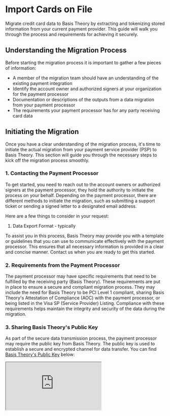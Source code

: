 # Import Cards on File

Migrate credit card data to Basis Theory by extracting and tokenizing stored information from your current payment provider. This guide will walk you through the process and requirements for achieving it securely.

## Understanding the Migration Process
Before starting the migration process it is important to gather a few pieces of information:

- A member of the migration team should have an understanding of the existing payment integration
- Identify the account owner and authorized signers at your organization for the payment processor
- Documentation or descriptions of the outputs from a data migration from your payment processor
- The requirements your payment processor has for any party receiving card data

## Initiating the Migration
Once you have a clear understanding of the migration process, it's time to initiate the actual migration from your payment service provider (PSP) to Basis Theory. This section will guide you through the necessary steps to kick off the migration process smoothly.

### 1. Contacting the Payment Processor

To get started, you need to reach out to the account owners or authorized signers at the payment processor, they hold the authority to initiate the process on your behalf. Depending on the payment processor, there are different methods to initiate the migration, such as submitting a support ticket or sending a signed letter to a designated email address.

Here are a few things to consider in your request:

1. Data Export Format - typically

To assist you in this process, Basis Theory may provide you with a template or guidelines that you can use to communicate effectively with the payment processor. This ensures that all necessary information is provided in a clear and concise manner. Contact us when you are ready to get this started.

### 2. Requirements from the Payment Processor

The payment processor may have specific requirements that need to be fulfilled by the receiving party (Basis Theory). These requirements are put in place to ensure a secure and compliant migration process. They may include the need for Basis Theory to be PCI Level 1 compliant, sharing Basis Theory's Attestation of Compliance (AOC) with the payment processor, or being listed in the Visa SP (Service Provider) Listing. Compliance with these requirements helps maintain the integrity and security of the data during the migration.

### 3. Sharing Basis Theory's Public Key

As part of the secure data transmission process, the payment processor may require the public key from Basis Theory. The public key is used to establish a secure and encrypted channel for data transfer. You can find [Basis Theory's Public Key](https://cdn.basistheory.com/pgp/bt.public.gpg.txt) below:

<iframe src="https://cdn.basistheory.com/pgp/bt.public.gpg.txt" style={{ width: '100%', height: '250px' }} />

## Data Export and Transmission
Once the migration process has been initiated, the next crucial step is the export and transmission of the data from your current payment service provider (PSP) to Basis Theory.

- Data Export Format: Typically, payment processors provide the exported data in common formats such as `CSV` or `JSON`. When you communicate with your payment processor, they may share the file headers, which provide valuable information about the structure and content of the exported data. Understanding the data export format and file headers is crucial for effectively processing the data during the migration.
- Processor Documentation: Some payment processors may publicly document the data export format and provide guidelines or resources to help you understand the exported data structure. This documentation can be immensely valuable in ensuring a smooth transition. If such documentation is available, make sure to review it thoroughly to gain insights into the data you will be receiving.
- Data Transmission Standards: The payment processor will have specific data transmission standards that you need to adhere to. The most common standard is Secure File Transfer Protocol (SFTP), which provides a secure and encrypted channel for transmitting data. However, some processors may also support other standards like Secure Copy Protocol (SCP) or FTP over SSL. It is important to understand the transmission standards supported by your payment processor and coordinate with them to ensure compatibility with Basis Theory's systems.

While Basis Theory prefers data to be transmitted via SFTP, we understand that some payment processors may have limitations or only support alternative transmission methods. In such cases, we are flexible and can accommodate other secure transmission methods to receive your data effectively. Our goal is to work closely with you and the payment processor to establish a secure and reliable data transfer process.

By familiarizing yourself with the data export format, leveraging any available documentation, and coordinating with Basis Theory and the payment processor regarding data transmission standards, you can ensure a seamless and secure transfer of your credit card data. Effective communication and collaboration with all parties involved will contribute to a successful migration process.

## Timelines, Test Runs, and Costs
As you progress with the migration of your credit card data to Basis Theory, it is essential to consider timelines, conduct test runs, and be mindful of associated costs. This section will guide you through these important aspects to ensure a smooth and cost-effective migration process.

- Timelines: Different payment processors may have varying timelines for providing the exported data. It is crucial to understand the processor's expected timeframe and plan accordingly. Clear communication with the payment processor can help you anticipate when you can expect to receive the data and make necessary arrangements on your end. By aligning your internal timelines with the processor's schedule, you can ensure a seamless transition without disruptions to your business operations.
- Test Runs: Performing a test run with a subset of the cardholder data is highly recommended to verify the migration process's effectiveness. Basis Theory offers a PCI-compliant temporary server for this purpose. By running a test migration using either a subset of actual cardholder data or synthetic data, you can identify any potential issues or discrepancies early on. This allows you to address them before migrating the complete dataset. Test runs are crucial for validating the migration process and ensuring the accuracy and integrity of the data transferred.
- Cost Considerations: It is important to be aware of any costs associated with the migration process. While some payment processors may offer the first migration for free, there could be charges for additional migrations or exceeding certain thresholds. To understand the cost structure and estimate the potential expenses involved, it is advisable to consult with your Account Manager at Basis Theory. They can provide you with detailed information about the costs associated with the migration and assist you in planning accordingly.

By carefully considering timelines, conducting test runs, and being aware of potential costs, you can effectively manage the migration process. Aligning your expectations with the payment processor's timeline, performing thorough test runs, and obtaining clarity on costs will contribute to a successful and cost-efficient migration to Basis Theory.

## Results and Data Handling
Upon completing the migration process of your credit card data to Basis Theory, it is important to understand the results and how the data will be handled in your new environment. This section will delve into the key aspects of the results of the migration and the appropriate handling of the data.

- Tokenization of Card Data: The primary goal of the migration process is to tokenize the credit card data securely. Tokenization replaces sensitive card data, such as Primary Account Numbers (PANs) and Card Verification Values (CVVs), with unique tokens. These tokens are used to represent the original card data securely. Basis Theory's tokenization process ensures that sensitive card information is protected, reducing the risk of data breaches.
- Resulting File: After the migration process, a resulting file will be generated, containing the tokenized card data, which will serve as the basis for future processing and transactions. It is essential to have a clear understanding of the structure and format of this resulting file to ensure efficient integration with your systems and applications that rely on the tokenized card data.
- Handling Personally Identifiable Information (PII): While PANs and CVVs are stored as card data and tokenized, the handling of other personally identifiable information (PII) can be more flexible. Depending on your specific requirements and compliance regulations, you can choose to tokenize or store PII data in the Basis Theory environment or your application database. Basis Theory provides the option to store PII data in their vault, allowing you to map the appropriate identifiers to the corresponding tokens securely.
- Portability and Aliasing: Portability is a crucial aspect of data handling during the migration process. Basis Theory enables using the Account identifier (i.e. customer profile ID) from your payment service provider (PSP) as the token ID. This facilitates retrieval and usage of the appropriate tokens when needed, and maintain the original reference in your system, ensuring seamless integration and consistent data mapping.

By understanding the tokenization process, establishing a well-defined resulting file structure, and making informed decisions about the handling of PII, you can confidently transfer your credit card data to the Basis Theory environment. Leveraging portability and Alias functionality further enhances data integration and simplifies the process of maintaining data consistency and traceability.

As you transition to Basis Theory, ensure that your team is well-informed about the handling of the resulting file and the mechanisms in place for secure data management. By effectively utilizing tokenization and maintaining proper data handling practices, you can enhance security, streamline operations, and protect sensitive customer information.

## Conclusion
Migrating credit card data from a payment service provider (PSP) to Basis Theory represents a significant step towards unlocking new possibilities and flexibility for your payments flow. Throughout this comprehensive guide, we have explored the essential elements and best practices involved in the migration process.

By extracting all card data and stored personally identifiable information (PII) from your current payment provider and tokenizing the card data in Basis Theory, you ensure the utmost security and compliance for your customers' sensitive information. Storing PII data as tokens in Basis Theory or in your application database allows you to strike the right balance between security and operational flexibility.

Timelines, test runs, and cost considerations are vital aspects of a successful migration. By aligning your timelines with the payment processor's expectations, conducting test runs with subsets of cardholder data, and being aware of any associated costs, you can ensure a smooth transition without disruptions to your business operations.

If you have any questions or want to start a migration, contact us or reach out to your Account Manager, who will be ready to support you throughout the migration journey.
